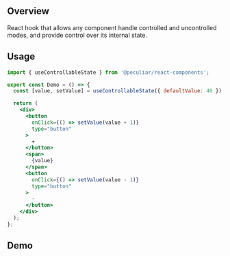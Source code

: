 
<Meta title="Hooks/useControllableState" />

## Overview

React hook that allows any component handle controlled and uncontrolled modes, and provide control over its internal state.

## Usage

```jsx
import { useControllableState } from '@peculiar/react-components';

export const Demo = () => {
  const [value, setValue] = useControllableState({ defaultValue: 40 });

  return (
    <div>
      <button
        onClick={() => setValue(value + 1)}
        type="button"
      >
        +
      </button>
      <span>
        {value}
      </span>
      <button
        onClick={() => setValue(value - 1)}
        type="button"
      >
        -
      </button>
    </div>
  );
};
```

## Demo

<Canvas of={Stories.DemoExample} />

